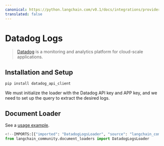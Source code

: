 ```yaml
---
canonical: https://python.langchain.com/v0.1/docs/integrations/providers/datadog_logs
translated: false
---
```


# Datadog Logs

>[Datadog](https://www.datadoghq.com/) is a monitoring and analytics platform for cloud-scale applications.

## Installation and Setup

```bash
pip install datadog_api_client
```

We must initialize the loader with the Datadog API key and APP key, and we need to set up the query to extract the desired logs.

## Document Loader

See a [usage example](/docs/integrations/document_loaders/datadog_logs).

```python
<!--IMPORTS:[{"imported": "DatadogLogsLoader", "source": "langchain_community.document_loaders", "docs": "https://api.python.langchain.com/en/latest/document_loaders/langchain_community.document_loaders.datadog_logs.DatadogLogsLoader.html", "title": "Datadog Logs"}]-->
from langchain_community.document_loaders import DatadogLogsLoader
```